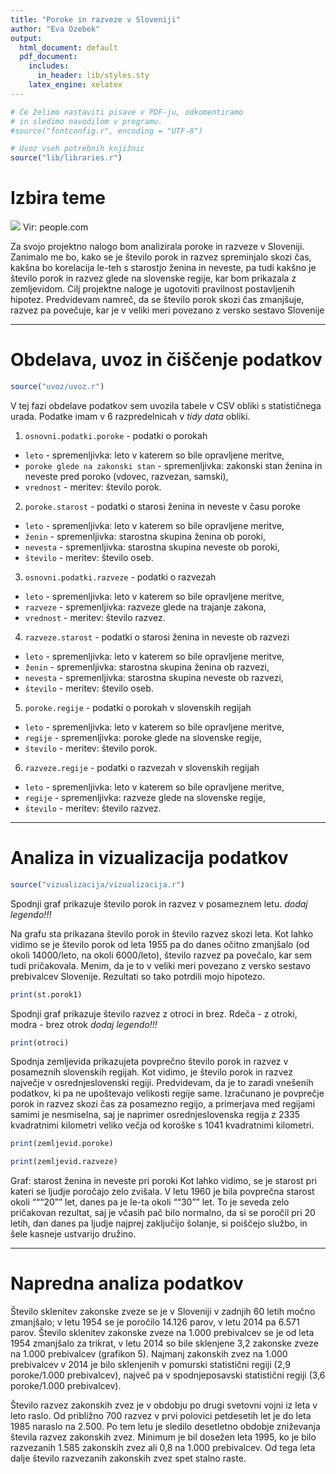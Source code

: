 ```yaml
---
title: "Poroke in razveze v Sloveniji"
author: "Eva Ozebek"
output:
  html_document: default
  pdf_document:
    includes:
      in_header: lib/styles.sty
    latex_engine: xelatex
---
```


```r
# Če želimo nastaviti pisave v PDF-ju, odkomentiramo
# in sledimo navodilom v programu.
#source("fontconfig.r", encoding = "UTF-8")

# Uvoz vseh potrebnih knjižnic
source("lib/libraries.r")
```

# Izbira teme
![](https://www.beckercounseling.com/wp-content/uploads/2017/07/divorce-2.jpg)
Vir: people.com

Za svojo projektno nalogo bom analizirala poroke in razveze v Sloveniji. Zanimalo me bo, kako se je število porok in razvez spreminjalo skozi čas, kakšna bo korelacija le-teh s starostjo ženina in neveste, pa tudi kakšno je število porok in razvez glede na slovenske regije, kar bom prikazala z zemljevidom. Cilj projektne naloge je ugotoviti pravilnost postavljenih hipotez. Predvidevam namreč, da se število porok skozi čas zmanjšuje, razvez pa povečuje, kar je v veliki meri povezano z versko sestavo Slovenije

***

# Obdelava, uvoz in čiščenje podatkov

```r
source("uvoz/uvoz.r")
```

V tej fazi obdelave podatkov sem uvozila tabele v CSV obliki s statističnega urada. Podatke imam v 6 razpredelnicah v *tidy data* obliki.

1. `osnovni.podatki.poroke` - podatki o porokah
  - `leto` - spremenljivka: leto v katerem so bile opravljene meritve,
  - `poroke glede na zakonski stan` - spremenljivka: zakonski stan ženina in neveste pred poroko (vdovec, razvezan, samski),
  - `vrednost` - meritev: število porok.

2. `poroke.starost` - podatki o starosi ženina in neveste v času poroke
  - `leto` - spremenljivka: leto v katerem so bile opravljene meritve,
  - `ženin` - spremenljivka: starostna skupina ženina ob poroki,
  - `nevesta` - spremenljivka: starostna skupina neveste ob poroki,
  - `število` - meritev: število oseb.

3. `osnovni.podatki.razveze` - podatki o razvezah
  - `leto` - spremenljivka: leto v katerem so bile opravljene meritve,
  - `razveze` - spremenljivka: razveze glede na trajanje zakona,
  - `vrednost` - meritev: število razvez.

4. `razveze.starost` - podatki o starosi ženina in neveste ob razvezi
  - `leto` - spremenljivka: leto v katerem so bile opravljene meritve,
  - `ženin` - spremenljivka: starostna skupina ženina ob razvezi,
  - `nevesta` - spremenljivka: starostna skupina neveste ob razvezi,
  - `število` - meritev: število oseb.
  
5. `poroke.regije` - podatki o porokah v slovenskih regijah
  - `leto` - spremenljivka: leto v katerem so bile opravljene meritve,
  - `regije` - spremenljivka: poroke glede na slovenske regije,
  - `število` - meritev: število porok.
  
6. `razveze.regije` - podatki o razvezah v slovenskih regijah
  - `leto` - spremenljivka: leto v katerem so bile opravljene meritve,
  - `regije` - spremenljivka: razveze glede na slovenske regije,
  - `število` - meritev: število razvez.  

 
***

# Analiza in vizualizacija podatkov

```r
source("vizualizacija/vizualizacija.r")
```

Spodnji graf prikazuje število porok in razvez v posameznem letu. *dodaj legendo!!!*

Na grafu sta prikazana število porok in število razvez skozi leta. Kot lahko vidimo se je število porok od leta 1955 pa do danes očitno zmanjšalo (od okoli 14000/leto, na okoli 6000/leto), število razvez pa povečalo, kar sem tudi pričakovala. Menim, da je to v veliki meri povezano z versko sestavo prebivalcev Slovenije. Rezultati so tako potrdili mojo hipotezo. 

```r
print(st.porok1)
```

Spodnji graf prikazuje število razvez z otroci in brez. Rdeča - z otroki, modra - brez otrok *dodaj legendo!!!*
```r
print(otroci)
```

Spodnja zemljevida prikazujeta povprečno število porok in razvez v posameznih slovenskih regijah. Kot vidimo, je število porok in razvez največje v osrednjeslovenski regiji. Predvidevam, da je to zaradi vnešenih podatkov, ki pa ne upoštevajo velikosti regije same. Izračunano je povprečje porok in razvez skozi čas za posamezno regijo, a primerjava med regijami samimi je nesmiselna, saj je naprimer osrednjeslovenska regija z 2335 kvadratnimi kilometri veliko večja od koroške s 1041 kvadratnimi kilometri.

```r
print(zemljevid.poroke)
```

```r
print(zemljevid.razveze)
```



Graf: starost ženina in neveste pri poroki
Kot lahko vidimo, se je starost pri kateri se ljudje poročajo zelo zvišala. V letu 1960 je bila povprečna starost okoli """20"" let, danes pa je le-ta okoli ""30"" let. To je seveda zelo pričakovan rezultat, saj je včasih pač bilo normalno, da si se poročil pri 20 letih, dan danes pa ljudje najprej zaključijo šolanje, si poiščejo službo, in šele kasneje ustvarijo družino.



***

# Napredna analiza podatkov

Število sklenitev zakonske zveze se je v Sloveniji v zadnjih 60 letih močno zmanjšalo; v letu 1954 se je poročilo 14.126 parov, v letu 2014 pa 6.571 parov. Število sklenitev zakonske zveze na 1.000 prebivalcev se je od leta 1954 zmanjšalo za trikrat, v letu 2014 so bile sklenjene 3,2 zakonske zveze na 1.000 prebivalcev (grafikon 5). Najmanj zakonskih zvez na 1.000 prebivalcev v 2014 je bilo sklenjenih v pomurski statistični regiji (2,9 poroke/1.000 prebivalcev), največ pa v spodnjeposavski statistični regiji (3,6 poroke/1.000 prebivalcev).

Število razvez zakonskih zvez je v obdobju po drugi svetovni vojni iz leta v leto raslo. Od približno 700 razvez v prvi polovici petdesetih let je do leta 1985 naraslo na 2.500. Po tem letu je sledilo desetletno obdobje zniževanja števila razvez zakonskih zvez. Minimum je bil dosežen leta 1995, ko je bilo razvezanih 1.585 zakonskih zvez ali 0,8 na 1.000 prebivalcev. Od tega leta dalje število razvezanih zakonskih zvez spet stalno raste.